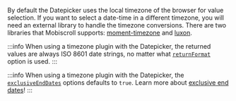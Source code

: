 By default the Datepicker uses the local timezone of the browser for value selection. If you want to select a date-time in a different timezone, you will need an external library to handle the timezone conversions. There are two libraries that Mobiscroll supports: [moment-timezone](https://momentjs.com/timezone/) and [luxon](https://moment.github.io/luxon/).

:::info
When using a timezone plugin with the Datepicker, the returned values are always ISO 8601 date strings, no matter what [`returnFormat`](./api#opt-returnFormat) option is used.
:::

:::info
When using a timezone plugin with the Datepicker, the [`exclusiveEndDates`](./api#opt-exclusiveEndDates) options defaults to `true`. Learn more about [exclusive end dates](./exclusive-end-dates)!
:::